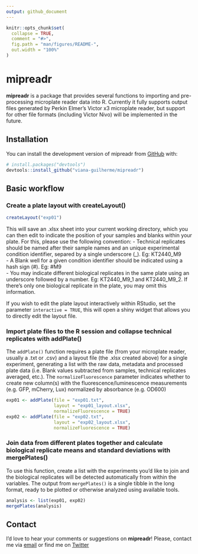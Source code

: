 ```yaml
---
output: github_document
---
```


<!-- README.md is generated from README.Rmd. Please edit that file -->

```r
knitr::opts_chunk$set(
  collapse = TRUE,
  comment = "#>",
  fig.path = "man/figures/README-",
  out.width = "100%"
)
```

# mipreadr

<!-- badges: start -->
<!-- badges: end -->


**mipreadr** is a package that provides several functions to
importing and pre-processing microplate reader data into R. Currently it fully
supports output files generated by Perkin Elmer's Victor x3 microplate reader, but
support for other file formats (including Victor Nivo) will be implemented in the future.

## Installation

You can install the development version of mipreadr from
[GitHub](https://github.com/) with:

``` r
# install.packages("devtools")
devtools::install_github("viana-guilherme/mipreadr")
```

## Basic workflow


### Create a plate layout with createLayout()

``` r
createLayout("exp01")
```

This will save an .xlsx sheet into your current working directory, which you can then edit to indicate the position of your samples and blanks within your plate. For this, please use the following convention:
- Technical replicates should be named after their sample names and an unique experimental condition identifier, separed by a single underscore (_). Eg: KT2440_M9  
- A Blank well for a given condition identifier should be indicated using a hash sign (#). Eg: #M9  
- You may indicate different biological replicates in the same plate using an underscore followed by a number. Eg: KT2440_M9_1 and KT2440_M9_2. If there's only one biological replicate in the plate, you may omit this information.

If you wish to edit the plate layout interactively within RStudio, set the parameter `interactive = TRUE`, this will open a shiny widget that allows you to directly edit the layout file.

### Import plate files to the R session and collapse technical replicates with addPlate()

The `addPlate()` function requires a plate file (from your microplate reader, usually a .txt or .csv) and a layout file (the .xlsx created above) for a single experiment, generating a list with the raw data, metadata and processed plate data (i.e. Blank values subtracted from samples, technical replicates averaged, etc.). The `normalizeFluorescence` parameter indicates whether to create new column(s) with the fluorescence/luminescence measurements (e.g. GFP, mCherry, Lux) normalized by absorbance (e.g. OD600)

``` r
exp01 <- addPlate(file = "exp01.txt",
                  layout = "exp01_layout.xlsx",
                  normalizeFluorescence = TRUE)
exp02 <- addPlate(file = "exp02.txt",
                  layout = "exp02_layout.xlsx",
                  normalizeFluorescence = TRUE)
```                

### Join data from different plates together and calculate biological replicate means and standard deviations with mergePlates()

To use this function, create a list with the experiments you'd like to join and the biological replicates will be detected automatically from within the variables. The output from `mergePlates()` is a single tibble in the long format, ready to be plotted or otherwise analyzed using available tools.

``` r
analysis <- list(exp01, exp02)
mergePlates(analysis)
```

## Contact

I'd love to hear your comments or suggestions on **mipreadr**! Please, contact me via [email](viana.guilherme@proton.me) or find me on [Twitter](https://twitter.com/guilheviana)
